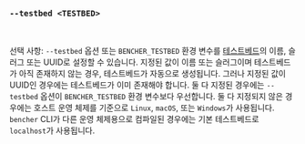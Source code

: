 ### `--testbed <TESTBED>`

<br />

선택 사항: `--testbed` 옵션 또는 `BENCHER_TESTBED` 환경 변수를 [테스트베드][testbed]의 이름, 슬러그 또는 UUID로 설정할 수 있습니다. 지정된 값이 이름 또는 슬러그이며 테스트베드가 아직 존재하지 않는 경우, 테스트베드가 자동으로 생성됩니다. 그러나 지정된 값이 UUID인 경우에는 테스트베드가 이미 존재해야 합니다. 둘 다 지정된 경우에는 `--testbed` 옵션이 `BENCHER_TESTBED` 환경 변수보다 우선합니다. 둘 다 지정되지 않은 경우에는 호스트 운영 체제를 기준으로 `Linux`, `macOS`, 또는 `Windows`가 사용됩니다. `bencher` CLI가 다른 운영 체제용으로 컴파일된 경우에는 기본 테스트베드로 `localhost`가 사용됩니다.

[testbed]: /ko/docs/explanation/benchmarking/#testbed
